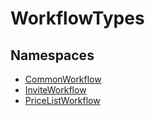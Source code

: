 
# WorkflowTypes

## Namespaces

- [CommonWorkflow](WorkflowTypes/types.WorkflowTypes.CommonWorkflow.mdx)
- [InviteWorkflow](WorkflowTypes/types.WorkflowTypes.InviteWorkflow.mdx)
- [PriceListWorkflow](WorkflowTypes/types.WorkflowTypes.PriceListWorkflow.mdx)
